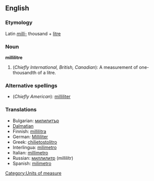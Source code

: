 ==English==

===Etymology===
Latin ''[[milli-]]'' thousand + [[litre]]

===Noun===
'''millilitre'''
# (''Chiefly International, British, Canadian''): A measurement of one-thousandth of a litre.

===Alternative spellings===
* (''Chiefly American''): [[milliliter]]

===Translations===
*Bulgarian: [[милилитър]] {{m}}
*[[Dalmatian language|Dalmatian]]
*Finnish: [[millilitra]]
*German: [[Milliliter]] {{m}}
*Greek: [[chilietostolitro]]
*Interlingua: [[milimetro]]
*Italian: [[millimetro]]
*Russian: [[миллилитр]] (millilítr) {{m}}
*Spanish: [[milimetro]]

[[Category:Units of measure]]